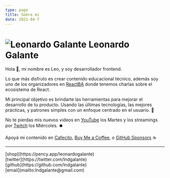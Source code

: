 ```yaml
---
type: page
title: Sobre mi
date: 2021-04-7
---
```


# ![Leonardo Galante](/images/lg.png) Leonardo Galante

Hola 👋, mi nombre es Leo, y soy desarrollador frontend.

Lo que más disfruto es crear contenido educacional técnico, además soy uno de los organizadores en [ReactBA](https://www.meetup.com/es-ES/React-en-Buenos-Aires) donde tenemos charlas sobre el ecosistema de React.

Mi principal objetivo es brindarte las herramientas para mejorar el desarrollo de tu producto.
Usando las últimas tecnologías, las mejores prácticas, y patrones simples con un enfoque centrado en el usuario. 💎

No te pierdas mis nuevos videos en [YouTube](https://youtube.com/c/leonardogalante) los Martes y los streamings por [Twitch](https://www.twitch.tv/lndgalante) los Miércoles. ⏺️

Apoyá mi contenido en [Cafecito](https://cafecito.app/leonardogalante), [Buy Me a Coffee](https://www.buymeacoffee.com/lndgalant), o [GitHub Sponsors](https://github.com/sponsors/lndgalante) ☕

---

<div>
  [shop](https://pency.app/leonardogalante)
  <br />
  [twitter](https://twitter.com/lndgalante)
  <br />
  [github](https://github.com/lndgalante)
  <br />
  [email](mailto:lndgalante@gmail.com)
</div>
